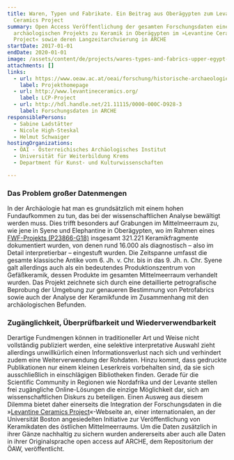 ```yaml
---
title: Waren, Typen und Fabrikate. Ein Beitrag aus Oberägypten zum Levantine
  Ceramics Project
summary: Open Access Veröffentlichung der gesamten Forschungsdaten eines
  archäologischen Projekts zu Keramik in Oberägypten im »Levantine Ceramics
  Project« sowie deren Langzeitarchvierung in ARCHE
startDate: 2017-01-01
endDate: 2020-01-01
image: /assets/content/de/projects/wares-types-and-fabrics-upper-egypt-contribution-levantine-ceramics-project/01.jpg
attachments: []
links:
  - url: https://www.oeaw.ac.at/oeai/forschung/historische-archaeologie/projekte-in-publikationsvorbereitung/assuan-ptolemaeische-keramik
    label: Projekthomepage
  - url: http://www.levantineceramics.org/
    label: LCP-Project
  - url: http://hdl.handle.net/21.11115/0000-000C-D928-3
    label: Forschungsdaten in ARCHE
responsiblePersons:
  - Sabine Ladstätter
  - Nicole High-Steskal
  - Helmut Schwaiger
hostingOrganizations:
  - ÖAI - Österreichisches Archäologisches Institut
  - Universität für Weiterbildung Krems
  - Department für Kunst- und Kultur­wissenschaften

---
```

### **Das Problem großer Datenmengen**

In der Archäologie hat man es grundsätzlich mit einem hohen Fundaufkommen zu tun, das bei der wissenschaftlichen Analyse bewältigt werden muss. Dies trifft besonders auf Grabungen im Mittelmeerraum zu, wie jene in Syene und Elephantine in Oberägypten, wo im Rahmen eines [FWF-Projekts (P23866-G18)](https://www.oeaw.ac.at/oeai/forschung/historische-archaeologie/projekte-in-publikationsvorbereitung/assuan-ptolemaeische-keramik) insgesamt 321.221 Keramikfragmente dokumentiert wurden, von denen rund 16.000 als diagnostisch – also im Detail interpretierbar – eingestuft wurden. Die Zeitspanne umfasst die gesamte klassische Antike vom 6. Jh. v. Chr. bis in das 9. Jh. n. Chr. Syene galt allerdings auch als ein bedeutendes Produktionszentrum von Gefäßkeramik, dessen Produkte im gesamten Mittelmeerraum verhandelt wurden.  Das Projekt zeichnete sich durch eine detaillierte petrografische Beprobung der Umgebung zur genaueren Bestimmung von Petrofabrics sowie auch der Analyse der Keramikfunde im Zusammenhang mit den archäologischen Befunden.

### **Zugänglichkeit, Überprüfbarkeit und Wiederverwendbarkeit**

Derartige Fundmengen können in traditioneller Art und Weise nicht vollständig publiziert werden, eine selektive interpretative Auswahl zieht allerdings unwillkürlich einen Informationsverlust nach sich und verhindert zudem eine Weiterverwendung der Rohdaten. Hinzu kommt, dass gedruckte Publikationen nur einem kleinen Leserkreis vorbehalten sind, da sie sich ausschließlich in einschlägigen Bibliotheken finden. Gerade für die Scientific Community in Regionen wie Nordafrika und der Levante stellen frei zugängliche Online-Lösungen die einzige Möglichkeit dar, sich am wissenschaftlichen Diskurs zu beteiligen. Einen Ausweg aus diesem Dilemma bietet daher einerseits die Integration der Forschungsdaten in die »[Levantine Ceramics Project](http://www.levantineceramics.org/)«-Webseite an, einer internationalen, an der Universität Boston angesiedelten Initiative zur Veröffentlichung von Keramikdaten des östlichen Mittelmeerraums. Um die Daten zusätzlich in ihrer Gänze nachhaltig zu sichern wurden andererseits aber auch alle Daten in ihrer Originalsprache open access auf ARCHE, dem Repositorium der ÖAW, veröffentlicht.
